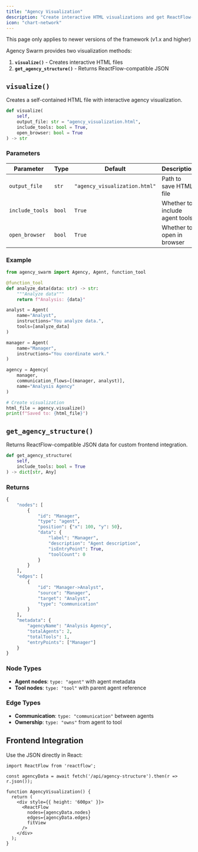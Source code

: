 ```yaml
---
title: "Agency Visualization"
description: "Create interactive HTML visualizations and get ReactFlow-compatible data"
icon: "chart-network"
---
```

<Warning>
This page only applies to newer versions of the framework (v1.x and higher)
</Warning>

Agency Swarm provides two visualization methods:

1. **`visualize()`** - Creates interactive HTML files
2. **`get_agency_structure()`** - Returns ReactFlow-compatible JSON

<Tabs>
<Tab title="HTML Visualization">

## `visualize()`

Creates a self-contained HTML file with interactive agency visualization.

```python
def visualize(
    self,
    output_file: str = "agency_visualization.html",
    include_tools: bool = True,
    open_browser: bool = True
) -> str
```

### Parameters

| Parameter | Type | Default | Description |
|-----------|------|---------|-------------|
| `output_file` | `str` | `"agency_visualization.html"` | Path to save HTML file |
| `include_tools` | `bool` | `True` | Whether to include agent tools |
| `open_browser` | `bool` | `True` | Whether to open in browser |

### Example

```python
from agency_swarm import Agency, Agent, function_tool

@function_tool
def analyze_data(data: str) -> str:
    """Analyze data"""
    return f"Analysis: {data}"

analyst = Agent(
    name="Analyst",
    instructions="You analyze data.",
    tools=[analyze_data]
)

manager = Agent(
    name="Manager",
    instructions="You coordinate work."
)

agency = Agency(
    manager,
    communication_flows=[(manager, analyst)],
    name="Analysis Agency"
)

# Create visualization
html_file = agency.visualize()
print(f"Saved to: {html_file}")
```

</Tab>
<Tab title="ReactFlow Integration">

## `get_agency_structure()`

Returns ReactFlow-compatible JSON data for custom frontend integration.

```python
def get_agency_structure(
    self,
    include_tools: bool = True
) -> dict[str, Any]
```

### Returns

```python
{
    "nodes": [
        {
            "id": "Manager",
            "type": "agent",
            "position": {"x": 100, "y": 50},
            "data": {
                "label": "Manager",
                "description": "Agent description",
                "isEntryPoint": True,
                "toolCount": 0
            }
        }
    ],
    "edges": [
        {
            "id": "Manager->Analyst",
            "source": "Manager",
            "target": "Analyst",
            "type": "communication"
        }
    ],
    "metadata": {
        "agencyName": "Analysis Agency",
        "totalAgents": 2,
        "totalTools": 1,
        "entryPoints": ["Manager"]
    }
}
```

### Node Types

- **Agent nodes**: `type: "agent"` with agent metadata
- **Tool nodes**: `type: "tool"` with parent agent reference

### Edge Types

- **Communication**: `type: "communication"` between agents
- **Ownership**: `type: "owns"` from agent to tool

## Frontend Integration

Use the JSON directly in React:

```tsx
import ReactFlow from 'reactflow';

const agencyData = await fetch('/api/agency-structure').then(r => r.json());

function AgencyVisualization() {
  return (
    <div style={{ height: '600px' }}>
      <ReactFlow
        nodes={agencyData.nodes}
        edges={agencyData.edges}
        fitView
      />
    </div>
  );
}
```

</Tab>
</Tabs>
